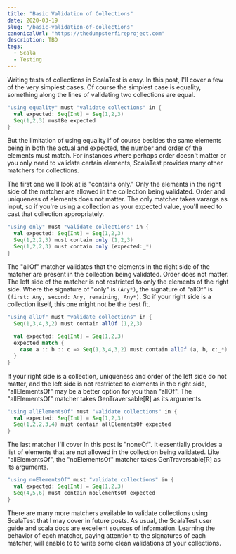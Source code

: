 ```yaml
---
title: "Basic Validation of Collections"
date: 2020-03-19
slug: "/basic-validation-of-collections"
canonicalUrl: "https://thedumpsterfireproject.com"
description: TBD
tags:
  - Scala
  - Testing
---
```

Writing tests of collections in ScalaTest is easy. In this post, I'll cover a few of the very simplest cases. Of course the
simplest case is equality, something along the lines of validating two collections are equal.

```scala
"using equality" must "validate collections" in {
  val expected: Seq[Int] = Seq(1,2,3)
  Seq(1,2,3) mustBe expected
}
```

But the limitation of using equality if of course besides the same elements being in both the actual and expected, the number
and order of the elements must match. For instances where perhaps order doesn't matter or you only need to validate certain
elements, ScalaTest provides many other matchers for collections.

The first one we'll look at is "contains only." Only the elements in the right side of the matcher are allowed in the collection
being validated. Order and uniqueness of elements does not matter. The only matcher takes varargs as input, so if you're using
a collection as your expected value, you'll need to cast that collection appropriately.

```scala
"using only" must "validate collections" in {
  val expected: Seq[Int] = Seq(1,2,3)
  Seq(1,2,2,3) must contain only (1,2,3)
  Seq(1,2,2,3) must contain only (expected:_*)
}
```

The "allOf" matcher validates that the elements in the right side of the matcher are present in the collection being validated.
Order does not matter. The left side of the matcher is not restricted to only the elements of the right side. Where the
signature of "only" is `(Any*)`, the signature of "allOf" is `(first: Any, second: Any, remaining, Any*)`. So if your right side
is a collection itself, this one might not be the best fit.

```scala
"using allOf" must "validate collections" in {
  Seq(1,3,4,3,2) must contain allOf (1,2,3)
  
  val expected: Seq[Int] = Seq(1,2,3)
  expected match {
    case a :: b :: c => Seq(1,3,4,3,2) must contain allOf (a, b, c:_*)
  }
}
```

If your right side is a collection, uniqueness and order of the left side do not matter, and the left side is not restricted to
elements in the right side, "allElementsOf" may be a better option for you than "allOf". The "allElementsOf" matcher takes
GenTraversable[R] as its arguments.

```scala
"using allElementsOf" must "validate collections" in {
  val expected: Seq[Int] = Seq(1,2,3)
  Seq(1,2,2,3,4) must contain allElementsOf expected
}
```

The last matcher I'll cover in this post is "noneOf". It essentially provides a list of elements that are not allowed in the
collection being validated. Like "allElementsOf", the "noElementsOf" matcher takes GenTraversable[R] as its arguments.

```scala
"using noElementsOf" must "validate collections" in {
  val expected: Seq[Int] = Seq(1,2,3)
  Seq(4,5,6) must contain noElementsOf expected
}
```

There are many more matchers available to validate collections using ScalaTest that I may cover in future posts. As usual, the
ScalaTest user guide and scala docs are excellent sources of information. Learning the behavior of each matcher, paying
attention to the signatures of each matcher, will enable to to write some clean validations of your collections.

